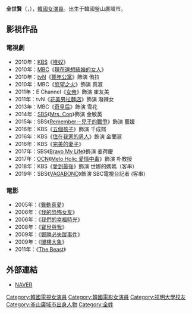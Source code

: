 {{藝人
|姓名 = 全世賢
|類型 = 女演員
|圖片 = Jeon Se-hong from acrofan.jpg
|圖片尺寸 = 
|圖片簡介 = 
|本名 = 
|外文名 = 전세현
|外文 = ko
|羅馬拼音 = Jeon Se Hyeon
|英文名 =
|暱稱 =
|其他藝名 = 
|國籍 = {{KOR}}
|出生日期 = {{birth_date_and_age|1982|12|16}}
|出生地點 = {{KOR}}[[釜山廣域市|釜山廣域市]]
|宗教信仰 = 
|語言 = [[韓語|韓語]]
|職業 = [[演員|演員]]
|教育程度 = [[祥明大學|祥明大學]]
|出道作品 = 
|出道日期 = 2003年
|代表作品 = 
|活躍年代 =
|唱片公司 = 
|經紀公司 = Dodum Entertainment
|相關團體 = 
|網站 = 
}}

'''全世賢'''（{{lang-ko|'''전세현'''}}，{{bd|1982年|12月16日}}），[[韓國|韓國]][[女演員|女演員]]。出生于韓國釜山廣域市。

== 影視作品 ==
=== 電視劇 ===
*2010年：[[韓國放送公社|KBS]]《[[推奴|推奴]]》
*2010年：[[文化廣播_(韓國)|MBC]]《[[現在還想結婚的女人|現在還想結婚的女人]]》
*2010年：[[tvN|tvN]]《[[豐年公寓|豐年公寓]]》飾演 侑拉
*2010年：MBC《[[慾望之火|慾望之火]]》飾演 真淑
*2011年：E Channel《[[女帝_(韓國電視劇)|女帝]]》飾演 崔友美
*2011年：tvN《[[花美男拉麵店|花美男拉麵店]]》飾演 潑辣女
*2013年：MBC《[[奇皇后_(電視劇)|奇皇后]]》飾演 雪花
*2014年：[[SBS_(韓國)|SBS]]《[[Mrs._Cop|Mrs. Cop]]》飾演 金敏英
*2015年：SBS《[[Remember－兒子的戰爭|Remember－兒子的戰爭]]》飾演 藝媛
*2016年：KBS《[[五個孩子|五個孩子]]》飾演 千成熙
*2016年：KBS《[[住在我家的男人|住在我家的男人]]》飾演 金蘭淑
*2016年：KBS《[[完美的妻子|完美的妻子]]》
*2017年：SBS《[[Bravo_My_Life|Bravo My Life]]》飾演 姜荷慶
*2017年：[[OCN|OCN]]《[[Melo_Holic_愛情中毒|Melo Holic 愛情中毒]]》飾演 朴教授
*2018年：KBS《[[愛到最後|愛到最後]]》飾演 世娜的媽媽（客串）
*2019年：SBS《[[VAGABOND_(電視劇)|VAGABOND]]》飾演 SBC電視台記者 (客串)

=== 電影 ===
*2005年：《[[舞動真愛|舞動真愛]]》
*2006年：《[[我的恐怖女友|我的恐怖女友]]》
*2006年：《[[我們的幸福時光|我們的幸福時光]]》
*2008年：《[[寶貝與我|寶貝與我]]》
*2009年：《[[鄭勝必失蹤事件|鄭勝必失蹤事件]]》
*2009年：《[[閣樓大象|閣樓大象]]》
*2011年：《[[The_Beast|The Beast]]》

== 外部連結 ==
*[https://search.naver.com/search.naver?sm=tab_hty.top&where=nexearch&ie=utf8&query=%EC%A0%84%EC%84%B8%ED%98%84 NAVER] {{Wayback|url=https://search.naver.com/search.naver?sm=tab_hty.top&where=nexearch&ie=utf8&query=%EC%A0%84%EC%84%B8%ED%98%84 |date=20200418201137 }}{{ko}}

{{黃金攝影獎女子新人獎}}
{{DEFAULTSORT: Jun Se Hyeon}}
[[Category:韓國電視女演員|Category:韓國電視女演員]]
[[Category:韓國電影女演員|Category:韓國電影女演員]]
[[Category:祥明大學校友|Category:祥明大學校友]]
[[Category:釜山廣域市出身人物|Category:釜山廣域市出身人物]]
[[Category:全姓|Category:全姓]]